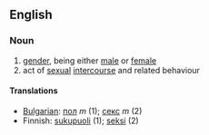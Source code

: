 ==English==

===Noun===
#[[gender]], being either [[male]] or [[female]]
#act of [[sexual]] [[intercourse]] and related behaviour

====Translations====
*[[Bulgarian]]: [[пол]] ''m'' (1); [[секс]] ''m'' (2)
*Finnish: [[sukupuoli]] (1); [[seksi]] (2)